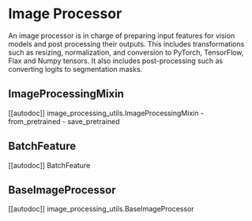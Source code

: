 <!--Copyright 2022 The HuggingFace Team. All rights reserved.

Licensed under the Apache License, Version 2.0 (the "License"); you may not use this file except in compliance with
the License. You may obtain a copy of the License at

http://www.apache.org/licenses/LICENSE-2.0

Unless required by applicable law or agreed to in writing, software distributed under the License is distributed on
an "AS IS" BASIS, WITHOUT WARRANTIES OR CONDITIONS OF ANY KIND, either express or implied. See the License for the
specific language governing permissions and limitations under the License.
-->

# Image Processor

An image processor is in charge of preparing input features for vision models and post processing their outputs. This includes transformations such as resizing, normalization, and conversion to PyTorch, TensorFlow, Flax and Numpy tensors. It also includes post-processing such as converting logits to segmentation masks.


## ImageProcessingMixin

[[autodoc]] image_processing_utils.ImageProcessingMixin
    - from_pretrained
    - save_pretrained

## BatchFeature

[[autodoc]] BatchFeature

## BaseImageProcessor

[[autodoc]] image_processing_utils.BaseImageProcessor
